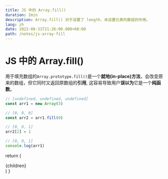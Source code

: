 ```yaml
---
title: JS 中的 Array.fill()
duration: 2min
description: Array.fill() 对于设置了 length、未设置元素的数组的作用。
lang: zh
date: 2022-08-31T21:26:00.000+08:00
path: /notes/js-array-fill
---
```


# JS 中的 Array.fill()

用于填充数组的`Array.prototype.fill()`是一个**就地(in-place)方法**，会改变原来的数组，但它同时又返回原数组的**引用**,
这容易导致用户**误以为**它是一个**纯函数**。

``` ts
// [undefined, undefined, undefined]
const arr1 = new Array(3)

// [0, 0, 0]
const arr2 = arr1.fill(0)

// [0, 0, 1]
arr2[2] = 1

// [0, 0, 1]
console.log(arr1)
```

  return (
    <article className="prose">
      {children}
    </article>
  )
}